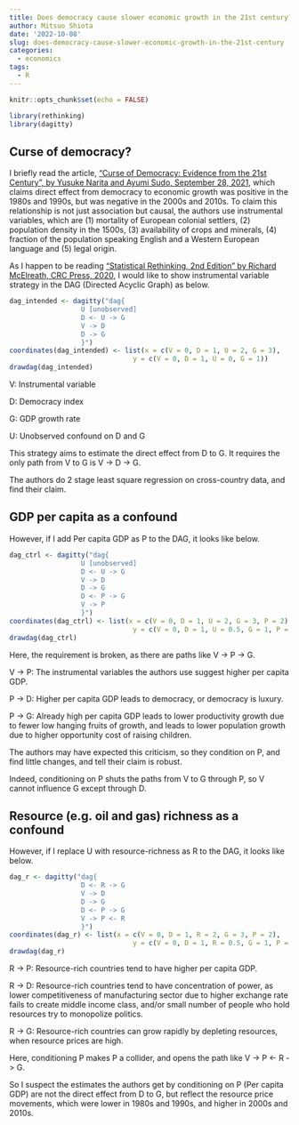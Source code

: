 ```yaml
---
title: Does democracy cause slower economic growth in the 21st century?
author: Mitsuo Shiota
date: '2022-10-08'
slug: does-democracy-cause-slower-economic-growth-in-the-21st-century
categories:
  - economics
tags:
  - R
---
```


```r
knitr::opts_chunk$set(echo = FALSE)

library(rethinking)
library(dagitty)
```

## Curse of democracy?

I briefly read the article, ["Curse of Democracy: Evidence from the 21st Century", by Yusuke Narita and Ayumi Sudo, September 28, 2021](https://arxiv.org/abs/2104.07617), which claims direct effect from democracy to economic growth was positive in the 1980s and 1990s, but was negative in the 2000s and 2010s. To claim this relationship is not just association but causal, the authors use instrumental variables, which are (1) mortality of European colonial settlers, (2) population density in the 1500s, (3) availability of crops and minerals, (4) fraction of the population speaking English and a Western European language and (5) legal origin.

As I happen to be reading ["Statistical Rethinking, 2nd Edition" by Richard McElreath, CRC Press, 2020](https://xcelab.net/rm/statistical-rethinking/), I would like to show instrumental variable strategy in the DAG (Directed Acyclic Graph) as below.

```r
dag_intended <- dagitty("dag{
                  U [unobserved]
                  D <- U -> G
                  V -> D
                  D -> G
                  }")
coordinates(dag_intended) <- list(x = c(V = 0, D = 1, U = 2, G = 3),
                               y = c(V = 0, D = 1, U = 0, G = 1))
drawdag(dag_intended)
```

V: Instrumental variable

D: Democracy index

G: GDP growth rate

U: Unobserved confound on D and G

This strategy aims to estimate the direct effect from D to G. It requires the only path from V to G is V -> D -> G.

The authors do 2 stage least square regression on cross-country data, and find their claim. 

## GDP per capita as a confound

However, if I add Per capita GDP as P to the DAG, it looks like below.

```r
dag_ctrl <- dagitty("dag{
                  U [unobserved]
                  D <- U -> G
                  V -> D
                  D -> G
                  D <- P -> G
                  V -> P
                  }")
coordinates(dag_ctrl) <- list(x = c(V = 0, D = 1, U = 2, G = 3, P = 2),
                               y = c(V = 0, D = 1, U = 0.5, G = 1, P = 0))
drawdag(dag_ctrl)
```

Here, the requirement is broken, as there are paths like V -> P -> G.

V -> P: The instrumental variables the authors use suggest higher per capita GDP.

P -> D: Higher per capita GDP leads to democracy, or democracy is luxury.

P -> G: Already high per capita GDP leads to lower productivity growth due to fewer low hanging fruits of growth, and leads to lower population growth due to higher opportunity cost of raising children.

The authors may have expected this criticism, so they condition on P, and find little changes, and tell their claim is robust.

Indeed, conditioning on P shuts the paths from V to G through P, so V cannot influence G except through D.

## Resource (e.g. oil and gas) richness as a confound

However, if I replace U with resource-richness as R to the DAG, it looks like below.

```r
dag_r <- dagitty("dag{
                  D <- R -> G
                  V -> D
                  D -> G
                  D <- P -> G
                  V -> P <- R
                  }")
coordinates(dag_r) <- list(x = c(V = 0, D = 1, R = 2, G = 3, P = 2),
                               y = c(V = 0, D = 1, R = 0.5, G = 1, P = 0))
drawdag(dag_r)
```

R -> P: Resource-rich countries tend to have higher per capita GDP.

R -> D: Resource-rich countries tend to have concentration of power, as lower competitiveness of manufacturing sector due to higher exchange rate fails to create middle income class, and/or small number of people who hold resources try to monopolize politics. 

R -> G: Resource-rich countries can grow rapidly by depleting resources, when resource prices are high.

Here, conditioning P makes P a collider, and opens the path like V -> P <- R -> G.

So I suspect the estimates the authors get by conditioning on P (Per capita GDP) are not the direct effect from D to G, but reflect the resource price movements, which were lower in 1980s and 1990s, and higher in 2000s and 2010s.

